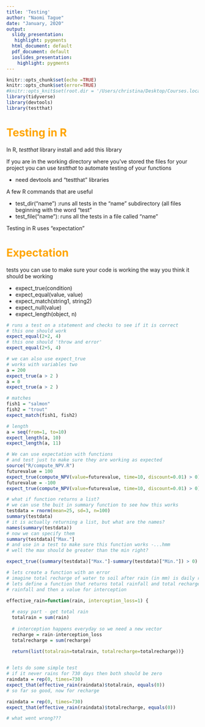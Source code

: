 ```yaml
---
title: 'Testing'
author: "Naomi Tague"
date: "January, 2020"
output:
  slidy_presentation:
   highlight: pygments
  html_document: default
  pdf_document: default
  ioslides_presentation:
    highlight: pygments
---
```


```r
knitr::opts_chunk$set(echo =TRUE)
knitr::opts_chunk$set(error=TRUE)
#knitr::opts_knit$set(root.dir = '/Users/christina/Desktop/Courses.local/ESM262n/docs/packages')
library(tidyverse)
library(devtools)
library(testthat)

```



# <span style="color:orange">Testing in R</span>

In R, *testthat* library 
install and add this library

If you are in the working directory where you’ve stored the files for your project you can use *testthat* to automate testing of your functions

* need devtools and “testthat” libraries

A few R commands that are useful

* test_dir(“name”) :runs all tests in the “name” subdirectory  (all files beginning with the word “test”
* test_file(“name”): runs all  the tests in a file called “name”

Testing in R uses "expectation"

# <span style="color:orange">Expectation</span>


tests you can use to make sure your code is working the way you think it should be working

* expect_true(condition)
* expect_equal(value, value)
* expect_match(string1, string2)
* expect_null(value)
* expect_length(object, n)



```r


# runs a test on a statement and checks to see if it is correct
# this one should work
expect_equal(2+2, 4)
# this one should 'throw and error'
expect_equal(2+5, 4)

# we can also use expect_true
# works with variables two
a = 200
expect_true(a > 2 )
a = 0
expect_true(a > 2 )

# matches
fish1 = "salmon"
fish2 = "trout"
expect_match(fish1, fish2)

# length
a = seq(from=1, to=10)
expect_length(a, 10)
expect_length(a, 11)

# We can use expectation with functions 
# and test just to make sure they are working as expected
source("R/compute_NPV.R")
futurevalue = 100
expect_true(compute_NPV(value=futurevalue, time=10, discount=0.01) > 0)
futurevalue = -100
expect_true(compute_NPV(value=futurevalue, time=10, discount=0.01) > 0)

# what if function returns a list?
# we can use the buit in summary function to see how this works
testdata = rnorm(mean=25, sd=3, n=100)
summary(testdata)
# it is actually returning a list, but what are the names?
names(summary(testdata))
# now we can specify them
summary(testdata)["Max."]
# and use in a test to make sure this function works -...hmm
# well the max should be greater than the min right?

expect_true((summary(testdata)["Max."]-summary(testdata)["Min."]) > 0)

# lets create a function with an error 
# imagine total recharge of water to soil after rain (in mm) is daily rainfall minus interception (in mm with default of 1mm) lost on any given day
# lets define a function that returns total rainfall and total recharge given an input of
# rainfall and then a value for interception

effective_rain=function(rain, interception_loss=1) {
  
  # easy part - get total rain
  totalrain = sum(rain)
  
  # interception happens everyday so we need a new vector
  recharge = rain-interception_loss
  totalrecharge = sum(recharge)
  
  return(list(totalrain=totalrain, totalrecharge=totalrecharge))}


# lets do some simple test
# if it never rains for 730 days then both should be zero
raindata = rep(0, times=730)
expect_that(effective_rain(raindata)$totalrain, equals(0))
# so far so good, now for recharge

raindata = rep(0, times=730)
expect_that(effective_rain(raindata)$totalrecharge, equals(0))

# what went wrong???
```
